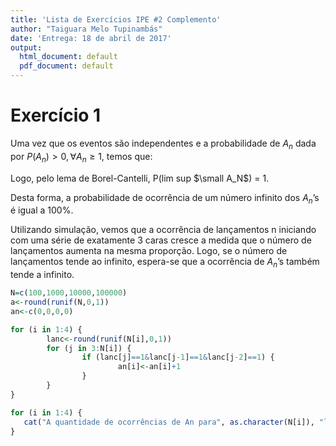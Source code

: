 ```yaml
---
title: 'Lista de Exercícios IPE #2 Complemento'
author: "Taiguara Melo Tupinambás"
date: 'Entrega: 18 de abril de 2017'
output:
  html_document: default
  pdf_document: default
---
```


# Exercício 1

Uma vez que os eventos são independentes e a probabilidade de $A_n$ dada por $P(A_n)>0, \forall A_n \geq 1$, temos que:

\begin{gather*}
        \displaystyle\sum_{n=1}^{\infty} P(A_n) = \infty
\end{gather*}

Logo, pelo lema de Borel-Cantelli, P(lim sup $\small A_N$) = 1.

Desta forma, a probabilidade de ocorrência de um número infinito dos $A_n$'s é igual a 100%.

Utilizando simulação, vemos que a ocorrência de lançamentos n iniciando com uma série de exatamente 3 caras cresce a medida que o número de lançamentos aumenta na mesma proporção. Logo, se o número de lançamentos tende ao infinito, espera-se que a ocorrência de $A_n$'s também tende a infinito.


```r
N=c(100,1000,10000,100000)
a<-round(runif(N,0,1))
an<-c(0,0,0,0)

for (i in 1:4) {
        lanc<-round(runif(N[i],0,1))
        for (j in 3:N[i]) {
                if (lanc[j]==1&lanc[j-1]==1&lanc[j-2]==1) {
                        an[i]<-an[i]+1  
                }
        }
}
```


```r

for (i in 1:4) {
   cat("A quantidade de ocorrências de An para", as.character(N[i]), "lançamentos é de ",an[i],"\n")     
}


```

